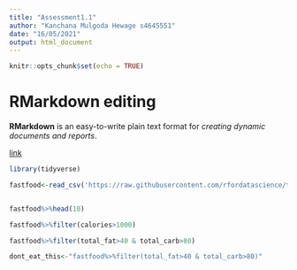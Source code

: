 ```yaml
---
title: "Assessment1.1"
author: "Kanchana Mulgoda Hewage s4645551"
date: "16/05/2021"
output: html_document
---
```


```r
knitr::opts_chunk$set(echo = TRUE)
```


# RMarkdown editing

**RMarkdown** is an easy-to-write plain text format for *creating dynamic documents and reports*. 

[link](https://rmarkdown.rstudio.com/lesson-8.html)

```r
library(tidyverse)

fastfood<-read_csv('https://raw.githubusercontent.com/rfordatascience/tidytuesday/master/data/2018/2018-09-04/fastfood_calories.csv')


fastfood%>%head(10)

fastfood%>%filter(calories>1000)

fastfood%>%filter(total_fat>40 & total_carb>80)

dont_eat_this<-"fastfood%>%filter(total_fat>40 & total_carb>80)"

```



